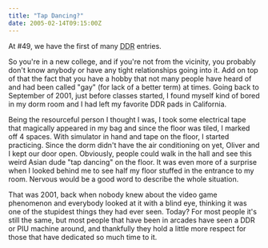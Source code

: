 ```yaml
---
title: "Tap Dancing?"
date: 2005-02-14T09:15:00Z
---
```


At #49, we have the first of many <acronym title="Dance Dance Revolution">DDR</acronym> entries.

So you're in a new college, and if you're not from the vicinity, you probably don't know anybody or have any tight relationships going into it. Add on top of that the fact that you have a hobby that not many people have heard of and had been called "gay" (for lack of a better term) at times. Going back to September of 2001, just before classes started, I found myself kind of bored in my dorm room and I had left my favorite DDR pads in California.

Being the resourceful person I thought I was, I took some electrical tape that magically appeared in my bag and since the floor was tiled, I marked off 4 spaces. With simulator in hand and tape on the floor, I started practicing. Since the dorm didn't have the air conditioning on yet, Oliver and I kept our door open. Obviously, people could walk in the hall and see this weird Asian dude "tap dancing" on the floor. It was even more of a surprise when I looked behind me to see half my floor stuffed in the entrance to my room. Nervous would be a good word to describe the whole situation.

That was 2001, back when nobody knew about the video game phenomenon and everybody looked at it with a blind eye, thinking it was one of the stupidest things they had ever seen. Today? For most people it's still the same, but most people that have been in arcades have seen a DDR or PIU machine around, and thankfully they hold a little more respect for those that have dedicated so much time to it.
